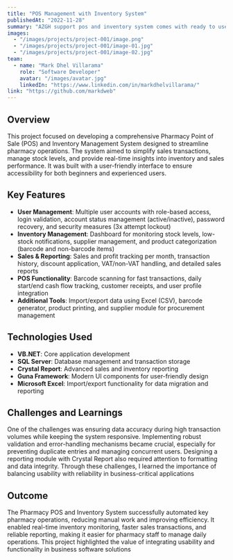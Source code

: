 ```yaml
---
title: "POS Management with Inventory System"
publishedAt: "2022-11-28"
summary: "AZGH support pos and inventory system comes with ready to use features that are completely easy to use for any user, even a beginner and its a user friendly application."
images:
  - "/images/projects/project-001/image.png"
  - "/images/projects/project-001/image-01.jpg"
  - "/images/projects/project-001/image-02.jpg"
team:
  - name: "Mark Dhel Villarama"
    role: "Software Developer"
    avatar: "/images/avatar.jpg"
    linkedIn: "https://www.linkedin.com/in/markdhelvillarama/"
link: "https://github.com/markdweb"
---
```


## Overview

This project focused on developing a comprehensive Pharmacy Point of Sale (POS) and Inventory Management System designed to streamline pharmacy operations. The system aimed to simplify sales transactions, manage stock levels, and provide real-time insights into inventory and sales performance. It was built with a user-friendly interface to ensure accessibility for both beginners and experienced users.

<Media
  src="https://www.youtube.com/watch?v=WWddRZYlaHc"
  alt="PharmacyPOS"
  aspectRatio="16/9"
  radius="l"
/>

## Key Features

- **User Management**: Multiple user accounts with role-based access, login validation, account status management (active/inactive), password recovery, and security measures (3x attempt lockout)
- **Inventory Management**: Dashboard for monitoring stock levels, low-stock notifications, supplier management, and product categorization (barcode and non-barcode items)
- **Sales & Reporting**: Sales and profit tracking per month, transaction history, discount application, VAT/non-VAT handling, and detailed sales reports
- **POS Functionality**: Barcode scanning for fast transactions, daily start/end cash flow tracking, customer receipts, and user profile integration
- **Additional Tools**: Import/export data using Excel (CSV), barcode generator, product printing, and supplier module for procurement management

## Technologies Used

- **VB.NET**: Core application development
- **SQL Server**: Database management and transaction storage
- **Crystal Report**: Advanced sales and inventory reporting
- **Guna Framework**: Modern UI components for user-friendly design
- **Microsoft Excel**: Import/export functionality for data migration and reporting

## Challenges and Learnings

One of the challenges was ensuring data accuracy during high transaction volumes while keeping the system responsive. Implementing robust validation and error-handling mechanisms became crucial, especially for preventing duplicate entries and managing concurrent users. Designing a reporting module with Crystal Report also required attention to formatting and data integrity. Through these challenges, I learned the importance of balancing usability with reliability in business-critical applications

## Outcome

The Pharmacy POS and Inventory System successfully automated key pharmacy operations, reducing manual work and improving efficiency. It enabled real-time inventory monitoring, faster sales transactions, and reliable reporting, making it easier for pharmacy staff to manage daily operations. This project highlighted the value of integrating usability and functionality in business software solutions